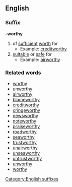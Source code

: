 ==English==
===Suffix===
[[Category:English suffixes]]
'''-worthy'''
# of [[sufficient]] [[worth]] for
#*Example: [[creditworthy]]
# [[suitable]] or [[safe]] for
#*Example: [[airworthy]]

===Related words===
*[[worthy]]
*[[unworthy]]
*[[airworthy]]
*[[blameworthy]]
*[[creditworthy]]
*[[cringeworthy]]
*[[newsworthy]]
*[[noteworthy]]
*[[praiseworthy]]
*[[roadworthy]]
*[[seaworthy]]
*[[trustworthy]]
*[[unairworthy]]
*[[unseaworthy]]
*[[untrustworthy]]
*[[unworthy]]
*[[worthy]]